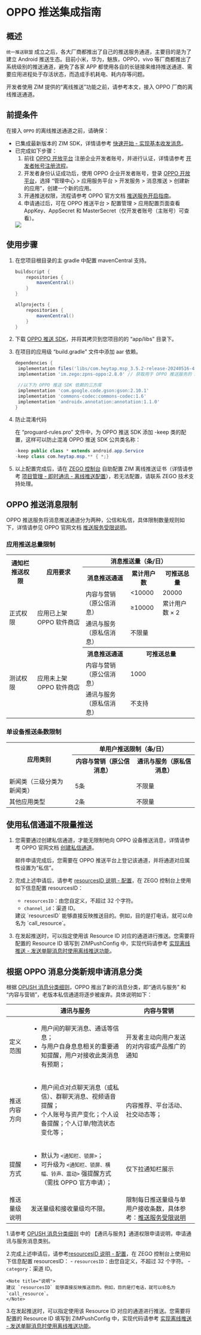 # OPPO 推送集成指南


## 概述

`统一推送联盟` 成立之后，各大厂商都推出了自己的推送服务通道，主要目的是为了建立 Android 推送生态。目前小米，华为，魅族，OPPO，vivo 等厂商都推出了系统级别的推送通道，避免了各家 APP 都使用各自的长链接来维持推送通道、需要应用进程处于存活状态，而造成手机耗电、耗内存等问题。

开发者使用 ZIM 提供的“离线推送”功能之前，请参考本文，接入 OPPO 厂商的离线推送通道。  

## 前提条件

在接入 `OPPO` 的离线推送通道之前，请确保：

- 已集成最新版本的 ZIM SDK，详情请参考 [快速开始 - 实现基本收发消息](./../Send%20and%20receive%20messages.mdx)。
- 已完成如下步骤：
    1. 前往 [OPPO 开放平台](https://open.oppomobile.com/#id=1) 注册企业开发者账号，并进行认证，详情请参考 [开发者帐号注册流程](https://open.oppomobile.com/wiki/doc#id=10446)。
    2. 开发者身份认证成功后，使用 OPPO 企业开发者账号，登录 [OPPO 开放平台](https://open.oppomobile.com/#id=1)，选择 “管理中心 > 应用服务平台 > 开发服务 > 消息推送 > 创建新的应用”，创建一个新的应用。
    3. 开通推送权限，流程请参考 OPPO 官方文档 [推送服务开启指南](https://open.oppomobile.com/new/developmentDoc/info?id=10195)。
    4. 申请通过后，可在 OPPO 推送平台 > 配置管理 > 应用配置页面查看 AppKey、AppSecret 和 MasterSecret（仅开发者账号（主账号）可查看）。
    <Frame width="512" height="auto" caption=""><img src="https://storage.zego.im/sdk-doc/Pics/ZIM/OPPO_MasterSecret.jpeg" /></Frame>    

## 使用步骤

1. 在您项目根目录的主 gradle 中配置 mavenCentral 支持。

    ```groovy {3,9}
    buildscript {  
        repositories {  
            mavenCentral()  
        }  
    }  

    allprojects {
        repositories {  
            mavenCentral()  
        }     
    }
    ```

2. 下载 [OPPO 推送 SDK](https://storage.zego.im/zpns/sdk/oppo/com.heytap.msp_3.5.2-release-20240516-416001043.aar)，并将其拷贝到您项目的的 “app/libs” 目录下。

3. 在项目的应用级 “build.gradle” 文件中添加 aar 依赖。
    ```groovy
    dependencies {
     implementation files('libs/com.heytap.msp_3.5.2-release-20240516-416001043.aar') // 版本为 3.5.2 的 OPPO 推送 SDK
     implementation 'im.zego:zpns-oppo:2.8.0' // 获取用于 OPPO 推送服务的 ZPNs 库

     //以下为 OPPO 推送 SDK 依赖的三方库
     implementation 'com.google.code.gson:gson:2.10.1'
     implementation 'commons-codec:commons-codec:1.6'
     implementation 'androidx.annotation:annotation:1.1.0'
    }
    ```

4. 防止混淆代码
    
    在 “proguard-rules.pro” 文件中，为 OPPO 推送 SDK 添加 -keep 类的配置，这样可以防止混淆 OPPO 推送 SDK 公共类名称：

    ```java
    -keep public class * extends android.app.Service
    -keep class com.heytap.msp.** { *;}
    ```

5. 以上配置完成后，请在 [ZEGO 控制台](https://console.zego.im/) 自助配置 ZIM 离线推送证书（详情请参考 [项目管理 - 即时通讯 - 离线推送配置](https://doc-zh.zego.im/article/16233)），若无法配置，请联系 ZEGO 技术支持处理。

## OPPO 推送消息限制

OPPO 推送服务将消息推送通道分为两种，公信和私信，具体限制数量规则如下，详情请参见 OPPO 官网文档 [推送服务受限说明](https://open.oppomobile.com/new/developmentDoc/info?id=11210)。

### 应用推送总量限制

<table>
  <tbody>
    <tr>
      <th rowspan="2">通知栏推送权限</th>
      <th rowspan="2">应用要求</th>
      <th colspan="3">消息推送量（条/日）</th>
    </tr>
    <tr>
      <th>消息推送通道</th>
      <th>累计用户数</th>
      <th>可推送总量</th>
    </tr>
    <tr>
      <td rowspan="3">正式权限</td>
      <td rowspan="3">应用已上架 OPPO 软件商店</td>
      <td rowspan="2">内容与营销（原公信消息）</td>
      <td>&lt;10000</td>
      <td>20000</td>
    </tr>
    <tr>
      <td>≥10000</td>
      <td>累计用户数 × 2</td>
    </tr>
    <tr>
      <td>通讯与服务（原私信消息）</td>
      <td colspan="2">不限量</td>
    </tr>
    <tr>
      <td rowspan="3">测试权限</td>
      <td rowspan="3">应用未上架 OPPO 软件商店</td>
      <th>消息推送通道</th>
      <th colspan="2">可推送总量</th>
    </tr>
    <tr>
      <td>内容与营销（原公信消息）</td>
      <td colspan="2">1000</td>
    </tr>
    <tr>
      <td>通讯与服务（原私信消息）</td>
      <td colspan="2">不支持</td>
    </tr>
  </tbody>
</table>

### 单设备推送条数限制

<table>
  <tbody>
    <tr>
      <th rowspan="2">应用类别</th>
      <th colspan="2">单用户推送限制（条/日）</th>
    </tr>
    <tr>
      <th>内容与营销（原公信消息）</th>
      <th>通讯与服务（原私信消息）</th>
    </tr>
    <tr>
      <td>新闻类（三级分类为新闻类）</td>
      <td>5条</td>
      <td>不限量</td>
    </tr>
    <tr>
      <td>其他应用类型</td>
      <td>2条</td>
      <td>不限量</td>
    </tr>
  </tbody>
</table>


## 使用私信通道不限量推送

1. 您需要通过创建私信通道，才能无限制地向 OPPO 设备推送消息，详情请参考 OPPO 官网文档 <a href="https://open.oppomobile.com/new/developmentDoc/info?id=12391" target="_blank" rel="noreferrer noopener">创建私信通道</a>。

    <Warning title="注意">
    邮件申请完成后，您需要在 OPPO 推送平台上登记该通道，并将通道对应属性设置为“私信”。   
    </Warning>

2. 完成上述申请后，请参考 [resourcesID 说明 - 配置](./ResourcesID%20introduction.mdx#配置)，在 ZEGO 控制台上使用如下信息配置 resourcesID： 
    - `resourcesID`：由您自定义，不超过 32 个字符。
    - `channel_id`：渠道 ID。

    <Note title="说明">
    建议 `resourcesID` 能够直接反映推送目的。例如，目的是打电话，就可以命名为 `call_resource`。
    </Note>

3. 在发起推送时，可以指定使用该 Resource ID 对应的通道进行推送。您需要将配置的 Resource ID 填写到 ZIMPushConfig 中，实现代码请参考 [实现离线推送 - 发送单聊消息时使用离线推送功能](./Implement%20offline%20push%20notification.mdx#场景-1发送单聊消息时使用离线推送功能)。


## 根据 OPPO 消息分类新规申请消息分类

根据 [OPUSH 消息分类细则](https://open.oppomobile.com/documentation/page/info?id=13189)，OPPO 推出了新的消息分类，即“通讯与服务” 和 “内容与营销”，老版本私信通道将逐步被废弃。具体说明如下：

|  | 通讯与服务 | 内容与营销 |
|--|--|--|
| 定义范围 | <ul><li>用户间的聊天消息、通话等信息；</li><li>与用户自身息息相关的重要通知提醒，用户对接收此类消息有预期；</li></ul> | 开发者主动向用户发送的对内容或产品推广的通知 |
| 推送内容方向 | <ul><li>用户间点对点聊天消息（或私信）、群聊天消息、视频语音提醒；</li><li>个人账号与资产变化；个人设备提醒；个人订单/物流状态变化等；</li></ul> | 内容推荐、平台活动、社交动态等； |
| 提醒方式 | <ul><li>默认为 `<通知栏、锁屏>`；</li><li>可升级为 `<通知栏、锁屏、横幅、铃声、震动>` 强提醒方式（需找 OPPO 官方申请）；</li></ul> | 仅下拉通知栏展示 |
| 推送量级说明 | 发送量级和接收量级均不限。 | 限制每日推送量级与单用户接收条数，具体参考：[推送服务受限说明](https://open.oppomobile.com/documentation/page/info?id=13190) |


1.请参考 [OPUSH 消息分类细则](https://open.oppomobile.com/documentation/page/info?id=13189) 中的 【通讯与服务】通道权限申请说明，申请通讯与服务消息类别。

2.完成上述申请后，请参考[resourcesID 说明 - 配置](./ResourcesID%20introduction.mdx#配置)，在 ZEGO 控制台上使用如下信息配置 resourcesID： 
    - `resourcesID`：由您自定义，不超过 32 个字符。
    - `category`：渠道 ID。

    <Note title="说明">
    建议 `resourcesID` 能够直接反映推送目的。例如，目的是打电话，就可以命名为 `call_resource`。
    </Note>
3.在发起推送时，可以指定使用该 Resource ID 对应的通道进行推送。您需要将配置的 Resource ID 填写到 ZIMPushConfig 中，实现代码请参考 [实现离线推送 - 发送单聊消息时使用离线推送功能](./Implement%20offline%20push%20notification.mdx#场景-1发送单聊消息时使用离线推送功能)。